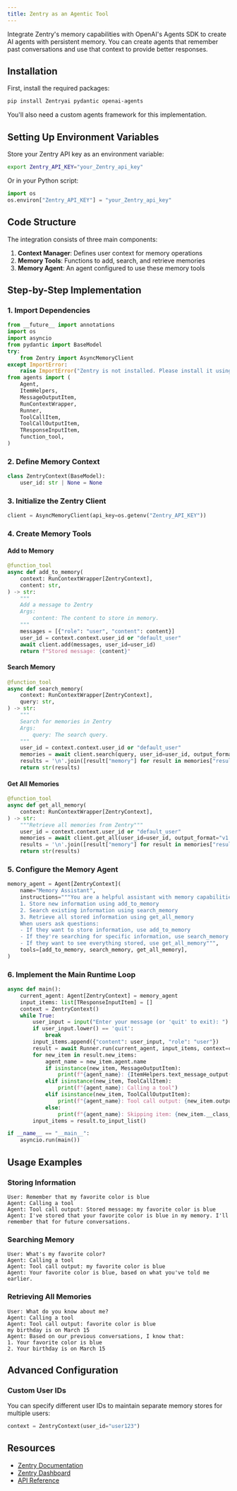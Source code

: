 ```yaml
---
title: Zentry as an Agentic Tool
---
```


<Snippet file="paper-release.mdx" />

Integrate Zentry's memory capabilities with OpenAI's Agents SDK to create AI agents with persistent memory.
You can create agents that remember past conversations and use that context to provide better responses.

## Installation

First, install the required packages:
```bash
pip install Zentryai pydantic openai-agents
```

You'll also need a custom agents framework for this implementation.

## Setting Up Environment Variables

Store your Zentry API key as an environment variable:

```bash
export Zentry_API_KEY="your_Zentry_api_key"
```

Or in your Python script:

```python
import os
os.environ["Zentry_API_KEY"] = "your_Zentry_api_key"
```

## Code Structure

The integration consists of three main components:

1. **Context Manager**: Defines user context for memory operations
2. **Memory Tools**: Functions to add, search, and retrieve memories
3. **Memory Agent**: An agent configured to use these memory tools

## Step-by-Step Implementation

### 1. Import Dependencies

```python
from __future__ import annotations
import os
import asyncio
from pydantic import BaseModel
try:
    from Zentry import AsyncMemoryClient
except ImportError:
    raise ImportError("Zentry is not installed. Please install it using 'pip install Zentryai'.")
from agents import (
    Agent,
    ItemHelpers,
    MessageOutputItem,
    RunContextWrapper,
    Runner,
    ToolCallItem,
    ToolCallOutputItem,
    TResponseInputItem,
    function_tool,
)
```

### 2. Define Memory Context

```python
class ZentryContext(BaseModel):
    user_id: str | None = None
```

### 3. Initialize the Zentry Client

```python
client = AsyncMemoryClient(api_key=os.getenv("Zentry_API_KEY"))
```

### 4. Create Memory Tools

#### Add to Memory

```python
@function_tool
async def add_to_memory(
    context: RunContextWrapper[ZentryContext],
    content: str,
) -> str:
    """
    Add a message to Zentry
    Args:
        content: The content to store in memory.
    """
    messages = [{"role": "user", "content": content}]
    user_id = context.context.user_id or "default_user"
    await client.add(messages, user_id=user_id)
    return f"Stored message: {content}"
```

#### Search Memory

```python
@function_tool
async def search_memory(
    context: RunContextWrapper[ZentryContext],
    query: str,
) -> str:
    """
    Search for memories in Zentry
    Args:
        query: The search query.
    """
    user_id = context.context.user_id or "default_user"
    memories = await client.search(query, user_id=user_id, output_format="v1.1")
    results = '\n'.join([result["memory"] for result in memories["results"]])
    return str(results)
```

#### Get All Memories

```python
@function_tool
async def get_all_memory(
    context: RunContextWrapper[ZentryContext],
) -> str:
    """Retrieve all memories from Zentry"""
    user_id = context.context.user_id or "default_user"
    memories = await client.get_all(user_id=user_id, output_format="v1.1")
    results = '\n'.join([result["memory"] for result in memories["results"]])
    return str(results)
```

### 5. Configure the Memory Agent

```python
memory_agent = Agent[ZentryContext](
    name="Memory Assistant",
    instructions="""You are a helpful assistant with memory capabilities. You can:
    1. Store new information using add_to_memory
    2. Search existing information using search_memory
    3. Retrieve all stored information using get_all_memory
    When users ask questions:
    - If they want to store information, use add_to_memory
    - If they're searching for specific information, use search_memory
    - If they want to see everything stored, use get_all_memory""",
    tools=[add_to_memory, search_memory, get_all_memory],
)
```

### 6. Implement the Main Runtime Loop

```python
async def main():
    current_agent: Agent[ZentryContext] = memory_agent
    input_items: list[TResponseInputItem] = []
    context = ZentryContext()
    while True:
        user_input = input("Enter your message (or 'quit' to exit): ")
        if user_input.lower() == 'quit':
            break
        input_items.append({"content": user_input, "role": "user"})
        result = await Runner.run(current_agent, input_items, context=context)
        for new_item in result.new_items:
            agent_name = new_item.agent.name
            if isinstance(new_item, MessageOutputItem):
                print(f"{agent_name}: {ItemHelpers.text_message_output(new_item)}")
            elif isinstance(new_item, ToolCallItem):
                print(f"{agent_name}: Calling a tool")
            elif isinstance(new_item, ToolCallOutputItem):
                print(f"{agent_name}: Tool call output: {new_item.output}")
            else:
                print(f"{agent_name}: Skipping item: {new_item.__class__.__name__}")
        input_items = result.to_input_list()

if __name__ == "__main__":
    asyncio.run(main())
```

## Usage Examples

### Storing Information

```
User: Remember that my favorite color is blue
Agent: Calling a tool
Agent: Tool call output: Stored message: my favorite color is blue
Agent: I've stored that your favorite color is blue in my memory. I'll remember that for future conversations.
```

### Searching Memory

```
User: What's my favorite color?
Agent: Calling a tool
Agent: Tool call output: my favorite color is blue
Agent: Your favorite color is blue, based on what you've told me earlier.
```

### Retrieving All Memories

```
User: What do you know about me?
Agent: Calling a tool
Agent: Tool call output: favorite color is blue
my birthday is on March 15
Agent: Based on our previous conversations, I know that:
1. Your favorite color is blue
2. Your birthday is on March 15
```

## Advanced Configuration

### Custom User IDs

You can specify different user IDs to maintain separate memory stores for multiple users:

```python
context = ZentryContext(user_id="user123")
```


## Resources

- [Zentry Documentation](https://docs.zentry.gg)
- [Zentry Dashboard](https://app.zentry.gg/dashboard)
- [API Reference](https://docs.zentry.gg/api-reference)
